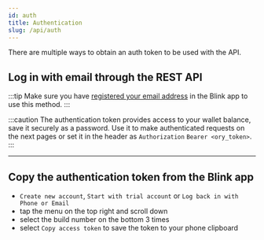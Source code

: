 ```yaml
---
id: auth
title: Authentication
slug: /api/auth
---
```



There are multiple ways to obtain an auth token to be used with the API.

## Log in with email through the REST API

:::tip
Make sure you have [registered your email address](/api/start#set-up-the-email-login) in the Blink app to use this method.
:::

<AuthProvider>

  <LoginEmail />

</AuthProvider>

:::caution
The authentication token provides access to your wallet balance, save it securely as a password.
Use it to make authenticated requests on the next pages or set it in the header as `Authorization` `Bearer <ory_token>`.
:::

---

## Copy the authentication token from the Blink app

* `Create new account`, `Start with trial account` or `Log back in with Phone or Email`
* tap the menu on the top right and scroll down
* select the build number on the bottom 3 times
* select `Copy access token` to save the token to your phone clipboard
